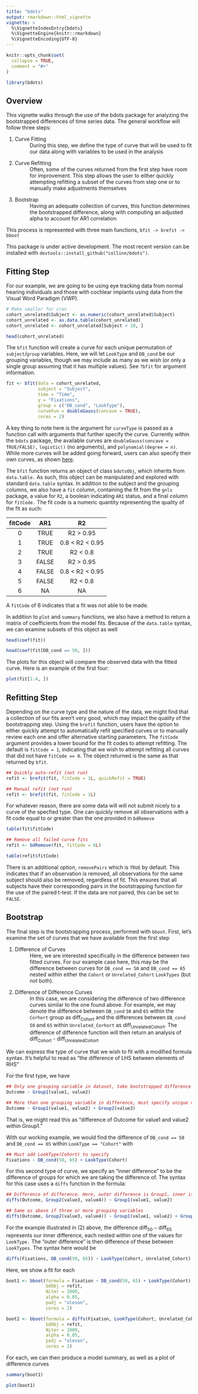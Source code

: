 ```yaml
---
title: "bdots"
output: rmarkdown::html_vignette
vignette: >
  %\VignetteIndexEntry{bdots}
  %\VignetteEngine{knitr::rmarkdown}
  %\VignetteEncoding{UTF-8}
---
```


```r
knitr::opts_chunk$set(
  collapse = TRUE,
  comment = "#>"
)
```

```r
library(bdots)
```

## Overview

This vignette walks through the use of the bdots package for analyzing the bootstrapped differences of time series data. The general workflow will follow three steps:

1. Curve Fitting
  : During this step, we define the type of curve that will be used to fit our data along with variables to be used in the analysis 
2. Curve Refitting
  : Often, some of the curves returned from the first step have room for improvement. This step allows the user to either quickly attempting refitting a subset of the curves from step one or to manually make adjustments themselves 
3. Bootstrap
  : Having an adequate collection of curves, this function determines the bootstrapped difference, along with computing an adjusted alpha to account for AR1 correlation
  
This process is represented with three main functions, `bfit -> brefit -> bboot`

This package is under active development. The most recent version can be installed with `devtools::install_github("collinn/bdots")`.

## Fitting Step

For our example, we are going to be using eye tracking data from normal hearing individuals and those with cochlear implants using data from the Visual Word Paradigm (VWP). 

```r
# Make smaller for cran
cohort_unrelated$Subject <- as.numeric(cohort_unrelated$Subject)
cohort_unrelated <- as.data.table(cohort_unrelated)
cohort_unrelated <- cohort_unrelated[Subject < 10, ]
```

```r
head(cohort_unrelated)
```

The `bfit` function will create a curve for each unique permutation of `subject`/`group` variables. Here, we will let `LookType` and `DB_cond` be our grouping variables, though we may include as many as we wish (or only a single group assuming that it has multiple values). See `?bfit` for argument information.

```r
fit <- bfit(data = cohort_unrelated,
            subject = "Subject",
            time = "Time",
            y = "Fixations",
            group = c("DB_cond", "LookType"),
            curveFun = doubleGauss(concave = TRUE),
            cores = 2)
```

A key thing to note here is the argument for `curveType` is passed as a function call with arguments that further specify the curve. Currently within the `bdots` package, the available curves are `doubleGauss(concave = TRUE/FALSE),` `logistic()` (no arguments), and `polynomial(degree = n)`. While more curves will be added going forward, users can also specify their own curves, as shown [here](customCurves.html).

The `bfit` function returns an object of class `bdotsObj`, which inherits from `data.table.` As such, this object can be manipulated and explored with standard `data.table` syntax. In addition to the subject and the grouping columns, we also have a `fit` column, containing the fit from the `gnls` package, a value for `R2`, a boolean indicating `AR1` status, and a final column for `fitCode.` The fit code is a numeric quantity representing the quality of the fit as such:

|fitCode |	AR1 |	R2 |
|:------:|:----:|:----:|
0 |	TRUE |	R2 > 0.95 |
1 |	TRUE |	0.8 < R2 < 0.95 |
2 |	TRUE |	R2 < 0.8 |
3 |	FALSE |	R2 > 0.95 |
4 |	FALSE |	0.8 < R2 < 0.95 |
5 |	FALSE |	R2 < 0.8 |
6 |	NA |	NA |

A `fitCode` of 6 indicates that a fit was not able to be made. 

In addition to `plot` and `summary` functions, we also have a method to return a matrix of coefficients from the model fits. Because of the `data.table` syntax, we can examine subsets of this object as well

```r
head(coef(fit))

head(coef(fit[DB_cond == 50, ]))
```

The plots for this object will compare the observed data with the fitted curve. Here is an example of the first four:

```r
plot(fit[1:4, ])
```


## Refitting Step

Depending on the curve type and the nature of the data, we might find that a collection of our fits aren’t very good, which may impact the quality of the bootstrapping step. Using the `brefit` function, users have the option to either quickly attempt to automatically refit specified curves or to manually review each one and offer alternative starting parameters. The `fitCode` argument provides a lower bound for the fit codes to attempt refitting. The default is `fitCode = 1`, indicating that we wish to attempt refitting all curves that did not have `fitCode == 0`. The object returned is the same as that returned by `bfit`.

```r
## Quickly auto-refit (not run)
refit <- brefit(fit, fitCode = 1L, quickRefit = TRUE)

## Manual refit (not run)
refit <- brefit(fit, fitCode = 1L)
```

For whatever reason, there are some data will will not submit nicely to a curve of the specfied type. One can quickly remove all observations with a fit code equal to or greater than the one provided in `bdRemove`

```r
table(fit$fitCode)

## Remove all failed curve fits
refit <- bdRemove(fit, fitCode = 6L)

table(refit$fitCode)
```

There is an additional option, `removePairs` which is `TRUE` by default. This indicates that if an observation is removed, all observations for the same subject should also be removed, regardless of fit. This ensures that all subjects have their corresponding pairs in the bootstrapping function for the use of the paired t-test. If the data are not paired, this can be set to `FALSE`.


## Bootstrap

The final step is the bootstrapping process, performed with `bboot`. First, let’s examine the set of curves that we have available from the first step

1. Difference of Curves
  : Here, we are interested specifically in the difference between two fitted curves. For our example case here, this may be the difference between curves for `DB_cond == 50` and `DB_cond == 65` nested within either the `Cohort` or `Unrelated_Cohort` `LookTypes` (but not both). 

2. Difference of Difference Curves
 : In this case, we are considering the difference of two difference curves similar to the one found above. For example, we may denote the difference between `DB_cond` `50` and `65` within the `Corhort` group as $\text{diff}_{\text{Cohort}}$ and the differences between `DB_cond` `50` and `65` within `Unrelated_Corhort` as $\text{diff}_{\text{UnrelatedCohort}}$. The difference of difference function will then return an analysis of $\text{diff}_{\text{Cohort}}$  - $\text{diff}_{\text{UnrelatedCohort}}$ 

We can express the type of curve that we wish to fit with a modified formula syntax. It’s helpful to read as “the difference of LHS between elements of RHS”

For the first type, we have

```r
## Only one grouping variable in dataset, take bootstrapped difference
Outcome ~ Group1(value1, value2)

## More than one grouping variable in difference, must specify unique value
Outcome ~ Group1(value1, value2) + Group2(value3)
```

That is, we might read this as “difference of Outcome for value1 and value2 within Group1.”

With our working example, we would find the difference of `DB_cond == 50` and `DB_cond == 65` within `LookType == "Cohort"` with

```r
## Must add LookType(Cohort) to specify
Fixations ~ DB_cond(50, 65) + LookType(Cohort)
```

For this second type of curve, we specify an "inner difference" to be the difference of groups for which we are taking the difference of. The syntax for this case uses a `diffs` function in the formula:

```r
## Difference of difference. Here, outer difference is Group1, inner is Group2
diffs(Outcome, Group2(value3, value4)) ~ Group1(value1, value2)

## Same as above if three or more grouping variables
diffs(Outcome, Group2(value3, value4)) ~ Group1(value1, value2) + Group3(value5)
```

For the example illustrated in (2) above, the difference $\text{diff}_{50} - \text{diff}_{65}$ represents our inner difference, each nested within one of the values for `LookType.` The "outer difference" is then difference of these between `LookTypes`. The syntax here would be 

```r
diffs(Fixations, DB_cond(50, 65)) ~ LookType(Cohort, Unrelated_Cohort)
```

Here, we show a fit for each

```r
boot1 <- bboot(formula = Fixation ~ DB_cond(50, 65) + LookType(Cohort),
               bdObj = refit,
               Niter = 1000,
               alpha = 0.05,
               padj = "oleson",
               cores = 2)

boot2 <- bboot(formula = diffs(Fixation, LookType(Cohort, Unrelated_Cohort)) ~ DB_cond(50, 65),
               bdObj = refit,
               Niter = 1000,
               alpha = 0.05,
               padj = "oleson",
               cores = 2)
```

For each, we can then produce a model summary, as well as a plot of difference curves

```r
summary(boot1)

plot(boot1)
```























